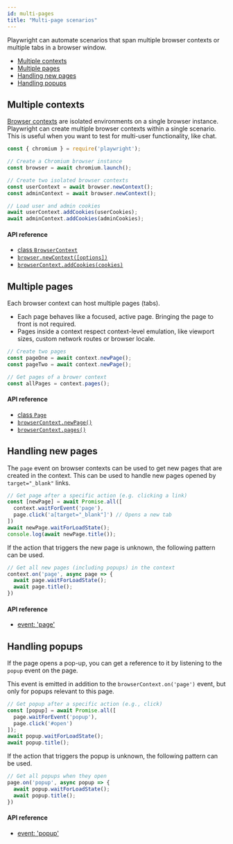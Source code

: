 ```yaml
---
id: multi-pages
title: "Multi-page scenarios"
---
```



Playwright can automate scenarios that span multiple browser contexts or multiple
tabs in a browser window.

<!-- GEN:toc-top-level -->
- [Multiple contexts](#multiple-contexts)
- [Multiple pages](#multiple-pages)
- [Handling new pages](#handling-new-pages)
- [Handling popups](#handling-popups)
<!-- GEN:stop -->

## Multiple contexts

[Browser contexts](core-concepts.mdx#browser-contexts) are isolated environments
on a single browser instance. Playwright can create multiple browser contexts
within a single scenario. This is useful when you want to test for
multi-user functionality, like chat.

```js
const { chromium } = require('playwright');

// Create a Chromium browser instance
const browser = await chromium.launch();

// Create two isolated browser contexts
const userContext = await browser.newContext();
const adminContext = await browser.newContext();

// Load user and admin cookies
await userContext.addCookies(userCookies);
await adminContext.addCookies(adminCookies);
```

#### API reference

- [class `BrowserContext`](./api/class-browser.mdx#class-browsercontext)
- [`browser.newContext([options])`](./api/class-browser.mdx#browsernewcontextoptions)
- [`browserContext.addCookies(cookies)`](api/class-browsercontext.mdx#browsercontextaddcookiescookies)

## Multiple pages

Each browser context can host multiple pages (tabs).

* Each page behaves like a focused, active page. Bringing the page to front
  is not required.
* Pages inside a context respect context-level emulation, like viewport sizes,
  custom network routes or browser locale.

```js
// Create two pages
const pageOne = await context.newPage();
const pageTwo = await context.newPage();

// Get pages of a brower context
const allPages = context.pages();
```

#### API reference

- [class `Page`](./api/class-page.mdx#class-page)
- [`browserContext.newPage()`](./api/class-browsercontext.mdx#browsercontextnewpage)
- [`browserContext.pages()`](./api/class-browsercontext.mdx#browsercontextpages)

## Handling new pages

The `page` event on browser contexts can be used to get new pages that are
created in the context. This can be used to handle new pages opened by
`target="_blank"` links.

```js
// Get page after a specific action (e.g. clicking a link)
const [newPage] = await Promise.all([
  context.waitForEvent('page'),
  page.click('a[target="_blank"]') // Opens a new tab
])
await newPage.waitForLoadState();
console.log(await newPage.title());
```

If the action that triggers the new page is unknown, the following pattern can be used.

```js
// Get all new pages (including popups) in the context
context.on('page', async page => {
  await page.waitForLoadState();
  await page.title();
})
```

#### API reference

- [event: 'page'](./api/class-browsercontext.mdx#event-page)

## Handling popups

If the page opens a pop-up, you can get a reference to it by listening to the
`popup` event on the page.

This event is emitted in addition to the `browserContext.on('page')` event, but
only for popups relevant to this page.

```js
// Get popup after a specific action (e.g., click)
const [popup] = await Promise.all([
  page.waitForEvent('popup'),
  page.click('#open')
]);
await popup.waitForLoadState();
await popup.title();
```

If the action that triggers the popup is unknown, the following pattern can be used.

```js
// Get all popups when they open
page.on('popup', async popup => {
  await popup.waitForLoadState();
  await popup.title();
})
```

#### API reference

- [event: 'popup'](./api/class-page.mdx#event-popup)
